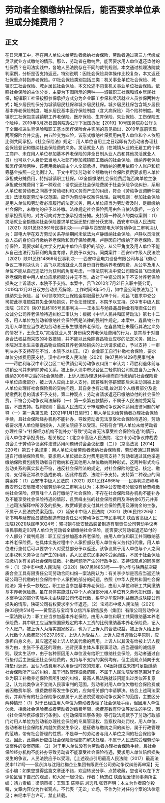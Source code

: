 # 劳动者全额缴纳社保后，能否要求单位承担或分摊费用？
## 正文
在日常用工中，存在用人单位未给劳动者缴纳社会保险，劳动者通过第三方代缴或灵活就业方式缴纳的情形。那么，劳动者在缴纳后，能否要求用人单位返还垫付的社保费？在司法实践中，各地人民法院存在不同的裁判规则，本文通过梳理法院裁判案例，分析是否支持返还。特别说明：因社会保险具体操作比较复杂，本文返还社保重点特指养老保险。01社会保险类别包括三类：机关事业单位社会保险、城镇职工社会保险、城乡居民社会保险，本文论述不包含机关事业单位社会保险。依照社会保险的主体分类，主要为下图所示的两种——城镇职工社保和城乡居民社保，城镇职工社保按照参保承担方式分为企业职工参保和灵活就业人员参保两种方式；城乡居民社保分为城镇居民社保和城乡居民社保。城乡居民社保包含城乡居民基本养老保险制度、城乡居民基本医疗保险制度（含大病保险）两个险种制度。城镇职工社保包含城镇职工养老保险、医疗保险、生育保险、失业保险、工伤保险五个险种，2019年3月25日国务院办公厅下发国办发【2019】10号国务院办公厅关于全面推进生育保险和职工基本医疗保险合并实施的意见指出，2019年底前实现两项保险合并实施，由五险变为四险，该形式缴纳社保费用由用人单位和个人依照比例共同承担。《社会保险法》规定：用人单位自用工之日起即有为劳动者办理社会保险登记和缴纳社会保险费的义务。灵活就业人员（在城镇从业的无雇工的个体工商户、未在用人单位参加基本养老保险的非全日制从业人员和其他灵活就业人员）也可以个人身份去当地人社部门参加城镇职工缴纳的社会保险，缴纳养老保险和医疗保险两种，该费用缴纳需由个人全部承担，所缴纳的费用依照个人账户和统筹基金按照一定比例计入。下文中所涉劳动者全额缴纳社会保险费后要求用人单位承担或分摊费用，特指城镇职工社保。02全额缴纳社会保险费后能否向单位主张承担或分摊费用？第一种观点：请求返还社会保险费属于社会保险争议纠纷，系用人单位和劳动者之间基于劳动权利和义务而产生的纠纷，符合《劳动争议调解仲裁法》法律规定劳动争议范围，应作为劳动争议案件处理。裁判规则：参加社会保险是用人单位和劳动者必须履行的法定义务，用人单位应当为劳动者及时、足额缴纳社会保险，未缴纳的应予以补缴。法律规定社会保险费用由各自依法承担，一方全额承担费用的，对方可向对方主张承担或分摊。支持第一种观点的类似案例：（1）灵活就业全额缴纳社会保险要求单位返还垫付部分获支持。西安市中级人民法院（2021）陕01民终3861号民事判决——卢静与西安邮电大学劳动争议二审判决认为：邮电大学在双方劳动关系存续期间未依法为卢静缴纳社会保险，卢静以灵活就业人员的身份自行缴纳养老保险和医疗保险费用。卢静因自行缴纳了养老保险、医疗保险，现要求邮电大学支付其中单位应承担的部分，从公平角度及用人单位不能从自己违法行为获利的角度考虑，贵院予以支持。同类案件：西安市中级人民法院（2021）陕01民终14866号民事判决——西安中瓷电力设备有限公司与吕飞劳动争议二审判决认为：吕飞以灵活就业人员身份自行缴纳养老保险费，从公平及用人单位不能从自己违法行为获利的角度考虑，一审法院判决中瓷公司赔偿吕飞已缴纳养老保险费中用人单位应承担部分并无不当，故对于中瓷公司关于不支付养老保险损失之上诉请求，本院不予支持。本案中，吕飞2010年7月21日入职中瓷公司，2019年12月31日双方劳动关系解除，工作时间9年5个月，如中瓷公司依法为吕飞缴纳失业保险，吕飞可领取的失业保险金期限最长为18个月，现吕飞要求中瓷公司按此标准赔偿其失业保险损失，符合法律规定，本院予以支持。汉中市中级人民法院（2021）陕07民终105号民事判决——王永生与勉县鑫昌物业有限责任公司众诚分公司养老保险待遇纠纷二审认为：根据《中华人民共和国劳动法》第七十二条，用人单位为劳动者缴纳社会保险费是法律的强制性规定。本案中，鑫昌物业作为用人单位应当依法为劳动者王永生缴纳养老保险。在鑫昌物业未履行其法定义务的情况下，王永生以“灵活就业人员”身份续交养老保险费用的行为，是其基于对自身合法权益而采取的补救措施，并不能以此免除鑫昌物业应尽的法定义务。因此，本院对王永生主张鑫昌物业赔偿其养老保险损失的上诉请求成立，予以支持；一审判决未予支持存在不当，本院予以纠正。（2）企业职工自行补缴社会保险，要求单位分摊费用获支持。汉中市中级人民法院（2021）陕07民终1429号民事判决——蒋胜利与汉中市汉台区二轻供销公司劳动争议纠纷二审认为：蒋胜利退休前与供销公司并未解除劳动关系，被上诉人汉中市汉台区二轻供销公司就应当为上诉人缴纳2009年之后的社会保险费，上诉人因办理退休手续而自行缴纳的社会保险费中单位应缴部分，被上诉人应向上诉人支付。因蒋胜利停薪留职后未主动回被上诉人单位处理好社会保险费的交纳问题，其自身也有过错,故对其个人缴费部分及逾期缴费利息的请求不予支持。第二种观点：劳动者请求返还已缴纳垫付的社会保险费，不符合劳动争议司法解释（一）第一条第五款情形，不属于人民法院受案范围，不应支持。裁判规则：最高人民法院关于审理劳动争议案件适用法律问题的解释（一）第一条第五款【2021年1月1日施行】：用人单位未给劳动者办理社会保险手续，且社会保险经办机构不能补办，导致劳动者无法享受社会保险待遇的，劳动者要求用人单位赔偿损失，人民法院应予以受理。只有符合“用人单位未给劳动者办理社保”+“社保经办机构不能补办”导致“劳动者无法享受社会保险待遇”的情形，用人单位才承担责任。相关规定：《北京市高级人民法院、北京市劳动争议仲裁委员会关于劳动争议案件法律适用问题研讨会会议纪要（二）》（京高法发【2014】220号）第五十条规定：用人单位未给劳动者缴纳社会保险费，劳动者通过其他渠道自行缴纳保险费后，要求用人单位据此支付费用是否支持？劳动者通过其他渠道缴纳保险费包括劳动者自行缴纳和在其他用人单位缴纳两种形式，这两种形式均与劳动关系的真实状态不符，违反社会保险法的规定，对社会保险的登记、核定、缴纳、支付等正常秩序造成影响，因此仲裁委、法院不予支持。支持第二种观点的同类案件：（1）西安市中级人民法院（2021）陕01民终4866号——民事判决贾峰与西安市公安局雁塔分局劳动争议二审判决认为：本案中公安雁塔分局没有给贾峰缴纳社会保险，但贾峰个人自行缴纳了社会保险，不存在社会保险经办机构不能补办及不能享受社会保险待遇的情形，且贾峰主张的社会保险费用及滞纳金6万元并非上述司法解释中所涉及的损失，故贾峰要求支付其社会保险费用及滞纳金的主张，不属于人民法院受案范围。（2）延安市中级人民法院（2021）陕06民终226号：郭书朝与延安延昌装备制造有限责任公司劳动争议二审民事判决 陕西省高级人民法院(2021)陕民申3024号：郭书朝与延安延昌装备制造有限责任公司劳动争议再审民事裁定03用人单位为劳动者全额缴纳社会保险，能否要求劳动者返还垫付的个人部分？裁判规则：职工应当参加基本养老保险，由用人单位和职工共同缴纳基本养老保险费。在具体实施过程中个人承担部分用人单位有义务代扣代缴，用人单位进行垫付后可以要求个人对受益部分予以返还。该争议属于用人单位与个人之间民事权利义务争议而产生的纠纷，系人民法院民事案件受案范围，不属于社会保险征缴机关有关的社会保险征缴、补缴问题所产生的行政争议。支持该观点的同类案件：（1）汉中市中级人民法院（2020）陕07民终853号——李少华与陕西航空硬质合金工具有限责任公司劳动合同纠纷一案法院认为：有关李少华是否应当返还陕硬公司已代缴的社会保险中个人承担的部分的问题，依照《中华人民共和国社会保险法》第十条一款规定，职工应当参加基本养老保险，由用人单位和职工共同缴纳基本养老保险费。虽在具体实施过程中个人承担部分用人单位有义务代扣代缴，但本案争议的部分实际并未由陕硬公司代扣代缴，系李少华取得利益而造成陕硬公司损失的情形，陕硬公司有权要求李少华返还。（2）宝鸡市中级人民法院（2021）陕03民终514号——黄雪志与宝鸡市众信汽车销售服务（集团）有限公司劳动争议一案法院认为：职工应当参加基本养老保险，由用人单位和职工共同缴纳基本养老保险费，其中职工应当按照国家规定的本人工资的比例缴纳基本养老保险费，记入个人账户。被上诉人为落实国家政策，也为了上诉人的合法权益，被上诉人给上诉人代缴个人缴费部分9237.05元，上诉人为受益人。上诉人应当遵循公平原则，应承担自身义务，其应返还被上诉人给其代缴的费用。上诉人以其没有给被上诉人授权为由，主张不予返还的理由，违背民事主体从事民事活动，应当遵循的诚信原则。现实生活中，由于各种原因用人单位没有给职工缴纳社会保险，劳动者通过自行垫付后主张返还社会保险费的，支持与不支持的案例均有，但主流观点倾向于支持垫付返还，且认为该费用不适用诉讼时效的规定。04因补缴或未按时足额缴纳社会保险所产生的纠纷，属于行政管理征缴范围，不属于人民法院受案范围对于企业为职工补缴养老保险费所引发的纠纷，最高人民法院就该问题出过类似答复意见，认为此类争议不宜纳入民事审判的范围，劳动者对用人单位欠缴社会保险费或者因缴费年限、缴费数额等发生争议的，应向相关部门申请解决。结合上述司法案例，并非所有的社会保险争议都属于人民法院受理劳动争议案件的范围，主要区分两种情形：（1）对于已经由用人单位为劳动者办理了社会保险手续，但因用人单位欠缴、拒缴社会保险费或者劳动者对缴费年限、缴费基数有异议等发生的争议，因《社会保险费征缴暂行条例》、《劳动保障监察条例》等行政法规赋予了劳动行政部门对用人单位为劳动者办理社会保险的专属管理权、监察权和处罚权，用人单位、劳动者和社会保险机构就欠费发生争议，是征收与缴纳之间的纠纷，属于行政管理的范畴，带有社会管理的性质，不是单一的劳动者与用人单位之间的社会保险争议。因此，此类纠纷应由社会保险管理部门解决处理，不属于人民法院受理劳动争议案件的受案范围。（2）对于用人单位没有为劳动者办理社会保险手续，且社会保险经办机构不能补办导致劳动者不能享受社会保险待遇，要求用人单位赔偿损失发生的争议，人民法院应予以受理。【上述观点引用最高人民法院（2017）最高法民申1121号——侯永滨与沈阳红梅企业集团有限责任公司劳动争议纠纷再审案】无讼小编：如果您觉得这篇文章还不错，欢迎转发分享、点赞收藏，您也可以在下方评论区留下自己的观点，和大家一起讨论。作者：杨志红 陕西恒爱律师事务所主编：靖力责编：梁萌审核：王雅玉 陈丽娟 刘逸凡 张野声明：本文为作者原创投稿，文章内容仅为作者观点，不代表「无讼」立场，不作为针对任何个案的法律意见；未经本平台许可，禁止转载。